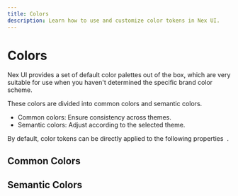 ```yaml
---
title: Colors
description: Learn how to use and customize color tokens in Nex UI.
---
```



# Colors

Nex UI provides a set of default color palettes out of the box, which are very suitable for use when you haven't determined the specific brand color scheme.

These colors are divided into common colors and semantic colors.

- Common colors: Ensure consistency across themes.
- Semantic colors: Adjust according to the selected theme.

<Callout type='info'>
  <span className='x:float-left'>
    By default, color tokens can be directly applied to the following
    properties&nbsp;
  </span>
  <AvailableProps.Colors />
  <span>.</span>
</Callout>

## Common Colors

<CommonColors />

## Semantic Colors

<SemanticColors />
